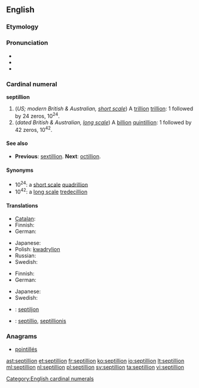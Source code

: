 {{also|Septillion}}
==English==

===Etymology===
{{confix|septi|gloss1=seven|illion}}

===Pronunciation===
* {{audio|En-us-septillion.ogg|Audio (US)}}
* {{hyphenation|sep-til-lion}}
* {{rhymes|ɪljən}}

===Cardinal numeral===
'''septillion'''

# (''US; modern British & Australian, [[w:Long and short scales|short scale]]'') A [[trillion]] [[trillion]]: 1 followed by 24 zeros, 10<sup>24</sup>.
# (''dated British & Australian, [[w:Long and short scales|long scale]]'') A [[billion]] [[quintillion]]: 1 followed by 42 zeros, 10<sup>42</sup>.

====See also====
* {{qualifier|short and long scale}} '''Previous''': [[sextillion]]. '''Next''': [[octillion]].

====Synonyms====
* 10<sup>24</sup>: a [[w:Long and short scales|short scale]] [[quadrillion]]
* 10<sup>42</sup>: a [[w:Long and short scales|long scale]] [[tredecillion]]

====Translations====
{{trans-top|a trillion trillion, 10<sup>24</sup>}}
* [[Catalan]]: {{t-|ca|quadrilió}}
* Finnish: {{t+|fi|kvadriljoona}}
* German: {{t+|de|Quadrillion|f}}
{{trans-mid}}
* Japanese: {{t-|ja|一秭|tr=isshi}}
* Polish: [[kwadrylion]] {{m}}
* Russian: {{t-|ru|септиллион|m|tr=septillión}}
* Swedish: {{t|sv|kvadriljon|c}}
{{trans-bottom}}

{{trans-top|a billion quintillion, 10<sup>42</sup>}}
* Finnish: {{t-|fi|septiljoona}}
* German: {{t+|de|Septillion|f}}
{{trans-mid}}
* Japanese: {{t-|ja|百正|tr=hyaku-sei}}
* Swedish: {{t|sv|septiljon|c}}
{{trans-bottom}}

{{checktrans}}
* {{ttbc|et}}: [[septiljon]]
* {{ttbc|la}}: [[septillio]], [[septillionis]]

===Anagrams===
* [[pointillés#English|pointillés]]

[[Category:English cardinal numerals]]

[[ast:septillion]]
[[et:septillion]]
[[fr:septillion]]
[[ko:septillion]]
[[io:septillion]]
[[lt:septillion]]
[[ml:septillion]]
[[nl:septillion]]
[[pl:septillion]]
[[sv:septillion]]
[[ta:septillion]]
[[vi:septillion]]